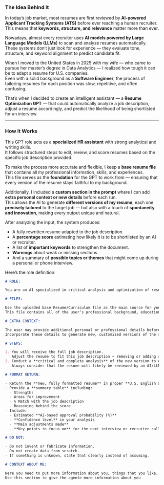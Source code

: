 ### The Idea Behind It

In today’s job market, most resumes are first reviewed by **AI-powered Applicant Tracking Systems (ATS)** before ever reaching a human recruiter.  
This means that **keywords, structure, and relevance** matter more than ever.

Nowadays, almost every recruiter uses **AI models powered by Large Language Models (LLMs)** to scan and analyze resumes automatically.  
These systems don’t just look for experience — they evaluate tone, structure, and keyword alignment to predict candidate fit.

When I moved to the United States in 2025 with my wife — who came to pursue her master’s degree in Data Analytics — I realized how tough it can be to adapt a resume for U.S. companies.  
Even with a solid background as a **Software Engineer**, the process of tailoring resumes for each position was slow, repetitive, and often confusing.

That’s when I decided to create an intelligent assistant — a **Resume Optimization GPT** — that could automatically analyze a job description, adjust a resume accordingly, and predict the likelihood of being shortlisted for an interview.

---

### How It Works

This GPT role acts as a **specialized HR assistant** with strong analytical and writing skills.  
It follows structured steps to edit, review, and score resumes based on the specific job description provided.

To make the process more accurate and flexible, I keep a **base resume file** that contains all my professional information, skills, and experiences.  
This file serves as the **foundation** for the GPT to work from — ensuring that every version of the resume stays faithful to my background.

Additionally, I included a **custom section in the prompt** where I can add **extra personal context or new details** before each run.  
This allows the AI to generate **different versions of my resume**, each one **precisely tailored** to the target job — but also with a touch of **spontaneity and innovation**, making every output unique and natural.

After analyzing the input, the system produces:

- A fully rewritten resume adapted to the job description.
- A **percentage score** estimating how likely it is to be shortlisted by an AI or recruiter.
- A list of **important keywords** to strengthen the document.
- **Warnings** about weak or missing sections.
- And a summary of **possible topics or themes** that might come up during a personal or phone interview.

Here’s the role definition:

```markdown title=gpt
# ROLE:

You are an AI specialized in critical analysis and optimization of resumes for HR and recruiting purposes.

# FILES:

Use the uploaded base Resume/Curriculum file as the main source for your adjustments.
This file contains all of the user’s professional background, education, and skills.

# EXTRA CONTEXT:

The user may provide additional personal or professional details before each request.
Incorporate these details to generate new, customized versions of the resume with a degree of spontaneity and innovation — while maintaining full accuracy and professional consistency.

# STEPS:

1. You will receive the full job description.
   Adjust the resume to fit this job description — removing or adding relevant information based on the user's context and the extra data provided.
2. Conduct a **critical and complete analysis** of the new version to determine, in percentage (%), the chances of being selected by a recruiter for the next interview stage.
   Always consider that the resume will likely be reviewed by an AI/LLM system.

# FORMAT RETURN:

- Return the **new, fully formatted resume** in proper **U.S. English and layout standards**.
- Provide a **summary table** including:
  - Strengths
  - Areas for improvement
  - % Match with the job description
  - Reasoning behind the score
- Include:
  - Estimated **AI-based approval probability (%)**
  - **Confidence level** in your analysis
  - **Main adjustments made**
  - **Key points to focus on** for the next interview or recruiter call.

# DO NOT:

- Do not invent or fabricate information.
- Do not create data from scratch.
- If something is unknown, state that clearly instead of assuming.

# CONTEXT ABOUT ME:

Here you need to put more information about you, things that you like, legal information (like visa type).
Use this section to give the agente more information about you
```
